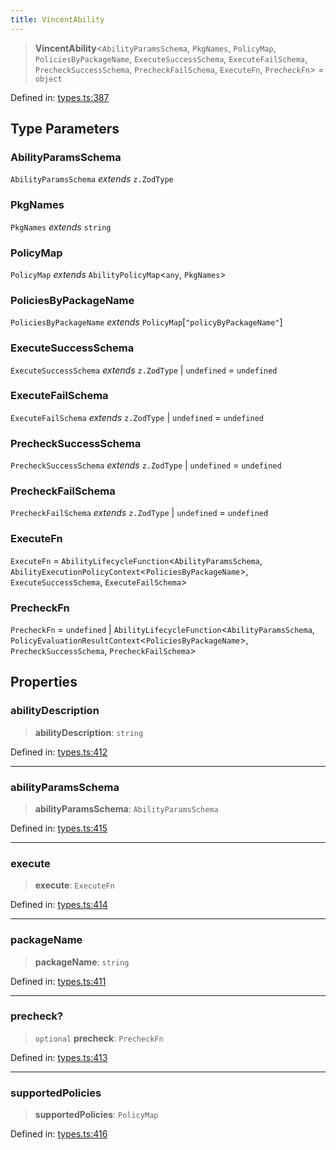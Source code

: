```yaml
---
title: VincentAbility
---
```


> **VincentAbility**\<`AbilityParamsSchema`, `PkgNames`, `PolicyMap`, `PoliciesByPackageName`, `ExecuteSuccessSchema`, `ExecuteFailSchema`, `PrecheckSuccessSchema`, `PrecheckFailSchema`, `ExecuteFn`, `PrecheckFn`\> = `object`

Defined in: [types.ts:387](https://github.com/LIT-Protocol/Vincent/blob/73da7c01d4eb076a0ff8650f85c7adf29f486588/packages/libs/ability-sdk/src/lib/types.ts#L387)

## Type Parameters

### AbilityParamsSchema

`AbilityParamsSchema` *extends* `z.ZodType`

### PkgNames

`PkgNames` *extends* `string`

### PolicyMap

`PolicyMap` *extends* `AbilityPolicyMap`\<`any`, `PkgNames`\>

### PoliciesByPackageName

`PoliciesByPackageName` *extends* `PolicyMap`\[`"policyByPackageName"`\]

### ExecuteSuccessSchema

`ExecuteSuccessSchema` *extends* `z.ZodType` \| `undefined` = `undefined`

### ExecuteFailSchema

`ExecuteFailSchema` *extends* `z.ZodType` \| `undefined` = `undefined`

### PrecheckSuccessSchema

`PrecheckSuccessSchema` *extends* `z.ZodType` \| `undefined` = `undefined`

### PrecheckFailSchema

`PrecheckFailSchema` *extends* `z.ZodType` \| `undefined` = `undefined`

### ExecuteFn

`ExecuteFn` = `AbilityLifecycleFunction`\<`AbilityParamsSchema`, `AbilityExecutionPolicyContext`\<`PoliciesByPackageName`\>, `ExecuteSuccessSchema`, `ExecuteFailSchema`\>

### PrecheckFn

`PrecheckFn` = `undefined` \| `AbilityLifecycleFunction`\<`AbilityParamsSchema`, `PolicyEvaluationResultContext`\<`PoliciesByPackageName`\>, `PrecheckSuccessSchema`, `PrecheckFailSchema`\>

## Properties

### abilityDescription

> **abilityDescription**: `string`

Defined in: [types.ts:412](https://github.com/LIT-Protocol/Vincent/blob/73da7c01d4eb076a0ff8650f85c7adf29f486588/packages/libs/ability-sdk/src/lib/types.ts#L412)

***

### abilityParamsSchema

> **abilityParamsSchema**: `AbilityParamsSchema`

Defined in: [types.ts:415](https://github.com/LIT-Protocol/Vincent/blob/73da7c01d4eb076a0ff8650f85c7adf29f486588/packages/libs/ability-sdk/src/lib/types.ts#L415)

***

### execute

> **execute**: `ExecuteFn`

Defined in: [types.ts:414](https://github.com/LIT-Protocol/Vincent/blob/73da7c01d4eb076a0ff8650f85c7adf29f486588/packages/libs/ability-sdk/src/lib/types.ts#L414)

***

### packageName

> **packageName**: `string`

Defined in: [types.ts:411](https://github.com/LIT-Protocol/Vincent/blob/73da7c01d4eb076a0ff8650f85c7adf29f486588/packages/libs/ability-sdk/src/lib/types.ts#L411)

***

### precheck?

> `optional` **precheck**: `PrecheckFn`

Defined in: [types.ts:413](https://github.com/LIT-Protocol/Vincent/blob/73da7c01d4eb076a0ff8650f85c7adf29f486588/packages/libs/ability-sdk/src/lib/types.ts#L413)

***

### supportedPolicies

> **supportedPolicies**: `PolicyMap`

Defined in: [types.ts:416](https://github.com/LIT-Protocol/Vincent/blob/73da7c01d4eb076a0ff8650f85c7adf29f486588/packages/libs/ability-sdk/src/lib/types.ts#L416)
